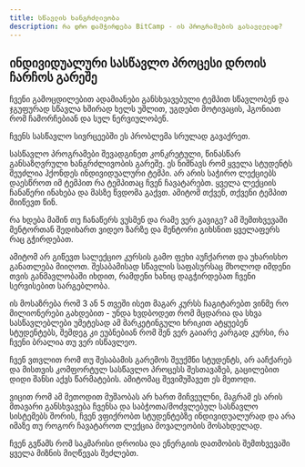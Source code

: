 ```yaml
---
title: სწავლის ხანგრძლივობა
description: რა დრო დამჭირდება BitCamp - ის პროგრამების გასავლელად?
---
```


## ინდივიდუალური სასწავლო პროცესი დროის ჩარჩოს გარეშე

ჩვენი გამოცდილებით ადამიანები განსხვავებული ტემპით სწავლობენ და ჯგუფურად სწავლა ხშირად ხელს უშლით, უგდებთ მოტივაცის, ჰგონიათ რომ ჩამორჩებიან და სულ ნერვიულობენ.

ჩვენს სასწავლო სივრცეებში ეს პრობლემა სრულად გავაქრეთ.

სასწავლო პროგრამები შევადგინეთ კონკრეტული, წინასწარ განსაზღვრული ხანგრძლივობის გარეშე. ეს ნიშნავს რომ ყველა სტუდენტს შეუძლია ჰქონდეს ინდივიდუალური ტემპი. არ არის საჭირო ლექციებს დაესწროთ იმ ტემპით რა ტემპითაც ჩვენ ჩავატარებთ. ყველა ლექციის ჩანაწერი ინახება და მასზე წვდომა გაქვთ. ამიტომ თქვენ, თქვენი ტემპით მიიწევთ წინ. 

რა ხდება მაშინ თუ ჩანაწერს ვუსმენ და რამე ვერ გავიგე? ამ შემთხვევაში მენტორთან შედიხართ ვიდეო ზარზე და მენტორი გიხსნით ყველაფერს რაც გჭირდებათ. 

ამიტომ არ გიწევთ სალექციო კურსის გამო ფეხი აუჩქაროთ და უხარისხო განათლება მიიღოთ. შესაბამისად სწავლის საფასურსაც მხოლოდ იმდენი თვის განმავლობაში იხდით, რამდენი ხანიც დაგჭირდებათ ჩვენი სერვისებით სარგებლობა. 

ის მოსაზრება რომ 3 ან 5 თვეში ისეთ მაგარ კურსს ჩაგიტარებთ ვინმე რო მილიონერები გახდებით - უნდა ხვდბოდეთ რომ მცდარია და სხვა სასწავლებლები უმეტესად ამ მარკეტინგული ხრიკით ატყუებენ სტუდენტებს, შემდეგ კი ეუბნებიან რომ შენ ვერ გაიარე კარგად კურსი, რა ჩვენი ბრალია თუ ვერ ისწავლეო. 

ჩვენ ვთვლით რომ თუ შესაბამის გარემოს შეუქმნი სტუდენტს, არ ააჩქარებ და მისთვის კომფორტულ სასწავლო პროცესს შესთავაზებ, გაცილებით დიდი შანსი აქვს წარმატების. ამიტომაც შევიმუშავეთ ეს მეთოდი. 

ვიცით რომ ამ მეთოდით მუშაობას არ ხართ მიჩვეულნი, მაგრამ ეს არის მთავარი განსხვავება ჩვენსა და საბჭოთა/მოძვლებულ სასწავლო სისტემებს შორის, ჩვენ ვფიქრობთ სტუდენტებზე ინდივიდუალურად და არა იმაზე თუ როგორ ჩავატაროთ ლექცია მოვალეობის მოსახდელად.

ჩვენ გვწამს რომ საკმარისი დროისა და ენერგიის დათმობის შემთხვევაში ყველა მიზნის მიღწევას შეძლებთ.